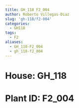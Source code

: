 ```yaml
---
title: GH_118 F2_004
author: Roberto Villegas-Diaz
slug: 'gh-118/f2-004'
categories:
  - GH118
tags:
  - F2
aliases:
  - GH_118-F2_004
  - gh_118-f2_004
---
```


# **House**: GH_118
# **Plant ID**: F2_004
